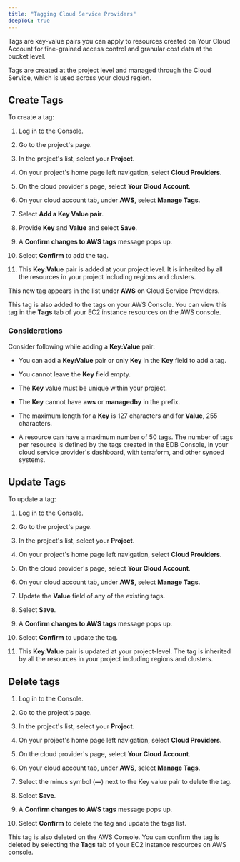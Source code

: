 ```yaml
---
title: "Tagging Cloud Service Providers"
deepToC: true
---
```


Tags are key-value pairs you can apply to resources created on Your Cloud Account for fine-grained access control and granular cost data at the bucket level.

Tags are created at the project level and managed through the Cloud Service, which is used across your cloud region.

## Create Tags

To create a tag:

1.  Log in to the Console.
    
1.  Go to the project's page.

1.  In the project's list, select your **Project**.

1.  On your project's home page left navigation, select **Cloud Providers**.

1.  On the cloud provider's page, select **Your Cloud Account**.

1.  On your cloud account tab, under **AWS**, select **Manage Tags**.

1.  Select **Add a Key Value pair**.

1.  Provide **Key** and **Value** and select **Save**.

1.  A **Confirm changes to AWS tags** message pops up.

1.  Select **Confirm** to add the tag.

1.  This **Key:Value** pair is added at your project level. It is inherited by all the resources in your project including regions and clusters.

This new tag appears in the list under **AWS** on Cloud Service Providers. 

This tag is also added to the tags on your AWS Console. You can view this tag in the **Tags** tab of your EC2 instance resources on the AWS console.

### Considerations

Consider following while adding a **Key:Value** pair:

- You can add a **Key:Value** pair or only **Key** in the **Key** field to add a tag.

- You cannot leave the **Key** field empty.

- The **Key** value must be unique within your project.

- The **Key** cannot have **aws** or **managedby** in the prefix.

- The maximum length for a **Key** is 127 characters and for **Value**, 255 characters.

- A resource can have a maximum number of 50 tags. The number of tags per resource is defined by the tags created in the EDB Console, in your cloud service provider's dashboard, with terraform, and other synced systems.

## Update Tags

To update a tag:

1.  Log in to the Console.

1.  Go to the project's page.

1.  In the project's list, select your **Project**.

1.  On your project's home page left navigation, select **Cloud Providers**.

1.  On the cloud provider's page, select **Your Cloud Account**.

1.  On your cloud account tab, under **AWS**, select **Manage Tags**.

1.  Update the **Value** field of any of the existing tags.

1.  Select **Save**.

1.  A **Confirm changes to AWS tags** message pops up.

1.  Select **Confirm** to update the tag.

1.  This **Key:Value** pair is updated at your project-level. The tag is inherited by all the resources in your project including regions and clusters.


## Delete tags

1.  Log in to the Console.

1.  Go to the project's page.

1.  In the project's list, select your **Project**.

1.  On your project's home page left navigation, select **Cloud Providers**.

1.  On the cloud provider's page, select **Your Cloud Account**.

1.  On your cloud account tab, under **AWS**, select **Manage Tags**.

1.  Select the minus symbol (**&mdash;**) next to the Key value pair to delete the tag.

1.  Select **Save**.

1.  A **Confirm changes to AWS tags** message pops up.

1.  Select **Confirm** to delete the tag and update the tags list.

This tag is also deleted on the AWS Console. You can confirm the tag is deleted by selecting the **Tags** tab of your EC2 instance resources on AWS console.

